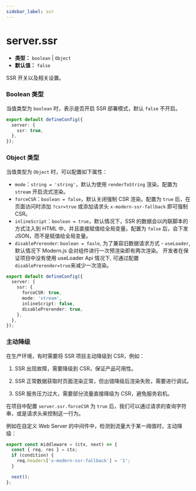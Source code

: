 ```yaml
---
sidebar_label: ssr
---
```


# server.ssr

- **类型：** `boolean` | `Object`
- **默认值：** `false`

SSR 开关以及相关设置。

### Boolean 类型

当值类型为 `boolean` 时，表示是否开启 SSR 部署模式，默认 `false` 不开启。

```ts title="modern.config.ts"
export default defineConfig({
  server: {
    ssr: true,
  },
});
```

### Object 类型

当值类型为 `Object` 时，可以配置如下属性：

- `mode`：`string = 'string'`，默认为使用 `renderToString` 渲染。配置为 `stream` 开启流式渲染。
- `forceCSR`：`boolean = false`，默认关闭强制 CSR 渲染。配置为 `true` 后，在页面访问时添加 `?csr=true` 或添加请求头 `x-modern-ssr-fallback` 即可强制 CSR。
- `inlineScript`：`boolean = true`，默认情况下，SSR 的数据会以内联脚本的方式注入到 HTML 中，并且直接赋值给全局变量。配置为 `false` 后，会下发 JSON，而不是赋值给全局变量。
- `disablePrerender`: `boolean = fasle`, 为了兼容旧数据请求方式 - `useLoader`, 默认情况下 Modern.js 会对组件进行一次预渲染即有两次渲染。
  开发者在保证项目中没有使用 useLoader Api 情况下, 可通过配置 `disablePrerender=true`来减少一次渲染。

```ts title="modern.config.ts"
export default defineConfig({
  server: {
    ssr: {
      forceCSR: true,
      mode: 'stream',
      inlineScript: false,
      disablePrerender: true,
    },
  },
});
```

### 主动降级

在生产环境，有时需要将 SSR 项目主动降级到 CSR，例如：

1. SSR 出现故障，需要降级到 CSR，保证产品可用性。

2. SSR 正常数据获取时页面渲染正常，但出错降级后渲染失败，需要进行调试。

3. SSR 服务压力过大，需要部分流量直接降级为 CSR，避免服务宕机。

在项目中配置 `server.ssr.forceCSR` 为 `true` 后，我们可以通过请求的查询字符串，或是请求头来控制这一行为。

例如在自定义 Web Server 的中间件中，检测到流量大于某一阈值时，主动降级：

```ts title="server/index.ts"
export const middleware = (ctx, next) => {
  const { req, res } = ctx;
  if (condition) {
    req.headers['x-modern-ssr-fallback'] = '1';
  }

  next();
};
```
